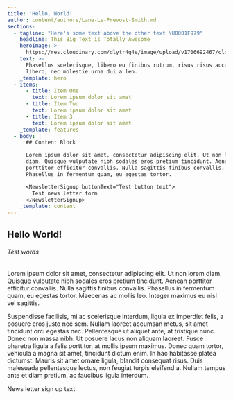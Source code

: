 ```yaml
---
title: 'Hello, World!'
author: content/authors/Lane-Le-Prevost-Smith.md
sections:
  - tagline: "Here's some text above the other text \U0001F979"
    headline: This Big Text is Totally Awesome
    heroImage: >-
      https://res.cloudinary.com/dlytr4g4e/image/upload/v1706692467/cld-sample-5.jpg
    text: >-
      Phasellus scelerisque, libero eu finibus rutrum, risus risus accumsan
      libero, nec molestie urna dui a leo.
    _template: hero
  - items:
      - title: Item One
        text: Lorem ipsum dolor sit amet
      - title: Item Two
        text: Lorem ipsum dolor sit amet
      - title: Item 3
        text: Lorem ipsum dolor sit amet
    _template: features
  - body: |
      ## Content Block

      Lorem ipsum dolor sit amet, consectetur adipiscing elit. Ut non lorem
      diam. Quisque vulputate nibh sodales eros pretium tincidunt. Aenean
      porttitor efficitur convallis. Nulla sagittis finibus convallis.
      Phasellus in fermentum quam, eu egestas tortor.

      <NewsletterSignup buttonText="Test button text">
        Test news letter form
      </NewsletterSignup>
    _template: content
---
```


## Hello World!

###### Test words

Lorem ipsum dolor sit amet, consectetur adipiscing elit. Ut non lorem diam. Quisque vulputate nibh sodales eros pretium tincidunt. Aenean porttitor efficitur convallis. Nulla sagittis finibus convallis. Phasellus in fermentum quam, eu egestas tortor. Maecenas ac mollis leo. Integer maximus eu nisl vel sagittis.

Suspendisse facilisis, mi ac scelerisque interdum, ligula ex imperdiet felis, a posuere eros justo nec sem. Nullam laoreet accumsan metus, sit amet tincidunt orci egestas nec. Pellentesque ut aliquet ante, at tristique nunc. Donec non massa nibh. Ut posuere lacus non aliquam laoreet. Fusce pharetra ligula a felis porttitor, at mollis ipsum maximus. Donec quam tortor, vehicula a magna sit amet, tincidunt dictum enim. In hac habitasse platea dictumst. Mauris sit amet ornare ligula, blandit consequat risus. Duis malesuada pellentesque lectus, non feugiat turpis eleifend a. Nullam tempus ante et diam pretium, ac faucibus ligula interdum.

<NewsletterSignup buttonText="Button text">
  News letter sign up text
</NewsletterSignup>

